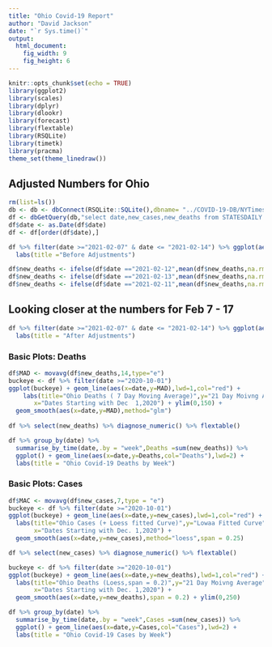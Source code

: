 ```yaml
---
title: "Ohio Covid-19 Report"
author: "David Jackson"
date: "`r Sys.time()`"
output: 
  html_document: 
    fig_width: 9
    fig_height: 6
---
```


```r
knitr::opts_chunk$set(echo = TRUE)
library(ggplot2)
library(scales)
library(dplyr)
library(dlookr)
library(forecast)
library(flextable)
library(RSQLite)
library(timetk)
library(pracma)
theme_set(theme_linedraw())
```

## Adjusted Numbers for Ohio

```r
rm(list=ls())
db <- db <- dbConnect(RSQLite::SQLite(),dbname= "../COVID-19-DB/NYTimes.sqlite3")
df <- dbGetQuery(db,"select date,new_cases,new_deaths from STATESDAILY where state = 'Ohio'")
df$date <- as.Date(df$date)
df <- df[order(df$date),] 
```
```r
df %>% filter(date >="2021-02-07" & date <= "2021-02-14") %>% ggplot(aes(x=date,y=new_deaths)) + geom_col() +
  labs(title ="Before Adjustments")
```
```r
df$new_deaths <- ifelse(df$date =="2021-02-12",mean(df$new_deaths,na.rm = TRUE),df$new_deaths)
df$new_deaths <- ifelse(df$date =="2021-02-13",mean(df$new_deaths,na.rm = TRUE),df$new_deaths)
df$new_deaths <- ifelse(df$date =="2021-02-11",mean(df$new_deaths,na.rm = TRUE),df$new_deaths)
```

## Looking closer at the numbers for Feb 7 - 17

```r
df %>% filter(date >="2021-02-07" & date <= "2021-02-14") %>% ggplot(aes(x=date,y=new_deaths)) + geom_col() +
  labs(title = "After Adjustments")
```

### Basic Plots: Deaths

```r

df$MAD <- movavg(df$new_deaths,14,type="e")
buckeye <- df %>% filter(date >="2020-10-01") 
ggplot(buckeye) + geom_line(aes(x=date,y=MAD),lwd=1,col="red") + 
    labs(title="Ohio Deaths ( 7 Day Moving Average)",y="21 Day Moivng Average",
       x="Dates Starting with Dec  1,2020") + ylim(0,150) +
  geom_smooth(aes(x=date,y=MAD),method="glm")
  
df %>% select(new_deaths) %>% diagnose_numeric() %>% flextable()
```
```r
df %>% group_by(date) %>%
  summarise_by_time(date,.by = "week",Deaths =sum(new_deaths)) %>%
  ggplot() + geom_line(aes(x=date,y=Deaths,col="Deaths"),lwd=2) +
  labs(title = "Ohio Covid-19 Deaths by Week")
```



### Basic Plots: Cases 


```r
df$MAC <- movavg(df$new_cases,7,type = "e")
buckeye <- df %>% filter(date >="2020-10-01") 
ggplot(buckeye) + geom_line(aes(x=date,y=new_cases),lwd=1,col="red") +
  labs(title="Ohio Cases (+ Loess fitted Curve)",y="Lowaa Fitted Curve",
       x="Dates Starting with Dec. 1,2020") +
  geom_smooth(aes(x=date,y=new_cases),method="loess",span = 0.25)

df %>% select(new_cases) %>% diagnose_numeric() %>% flextable()
```




```r
buckeye <- df %>% filter(date >="2020-10-01") 
ggplot(buckeye) + geom_line(aes(x=date,y=new_deaths),lwd=1,col="red") +
  labs(title="Ohio Deaths (Loess,span = 0.2)",y="21 Day Moivng Average",
       x="Dates Starting with Dec. 1,2020") +
  geom_smooth(aes(x=date,y=new_deaths),span = 0.2) + ylim(0,250)

```
```r
df %>% group_by(date) %>%
  summarise_by_time(date,.by = "week",Cases =sum(new_cases)) %>%
  ggplot() + geom_line(aes(x=date,y=Cases,col="Cases"),lwd=2) +
  labs(title = "Ohio Covid-19 Cases by Week")
```
